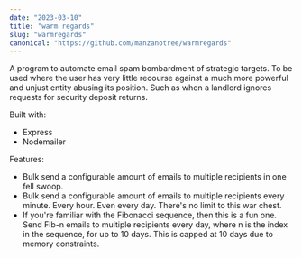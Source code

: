 ```yaml
---
date: "2023-03-10"
title: "warm regards"
slug: "warmregards"
canonical: "https://github.com/manzanotree/warmregards"
---
```

A program to automate email spam bombardment of strategic targets. 
To be used where the user has very little recourse against a 
much more powerful and unjust entity abusing its position. Such as when 
a landlord ignores requests for security deposit returns. 

Built with:
* Express
* Nodemailer

Features:
* Bulk send a configurable amount of emails to multiple recipients in one fell swoop.
* Bulk send a configurable amount of emails to multiple recipients every minute. Every hour. Even every day. 
There's no limit to this war chest.
* If you're familiar with the Fibonacci sequence, then this is a fun one. 
Send Fib-n emails to multiple recipients every day, where n is the index in the sequence, for up to 10 days. 
This is capped at 10 days due to memory constraints.